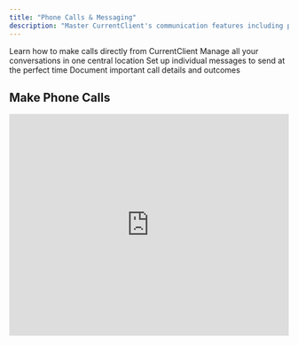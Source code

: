 ```yaml
---
title: "Phone Calls & Messaging"
description: "Master CurrentClient's communication features including phone calls, inbox management, and messaging capabilities"
---
```


<CardGroup cols={2}>
  <Card title="Make Phone Calls" icon="phone">
    Learn how to make calls directly from CurrentClient
  </Card>
  <Card title="Use the Inbox" icon="inbox">
    Manage all your conversations in one central location
  </Card>
  <Card title="Schedule Messages" icon="calendar-clock">
    Set up individual messages to send at the perfect time
  </Card>
  <Card title="Add Call Notes" icon="note-sticky">
    Document important call details and outcomes
  </Card>
</CardGroup>

## Make Phone Calls

<iframe
  src="https://www.loom.com/embed/1aad84c3cf4a4aa48e14d3e1769d3c32"
  width="100%"
  height="400"
  frameBorder={0}
  allowFullScreen
/>

**Duration:** 6 minutes

Learn how to make professional phone calls directly from CurrentClient, including dialing, call management, and best practices for client communication.

<Steps>
  <Step title="Select Your Contact">
    Find the contact you want to call from your database
  </Step>
  <Step title="Initiate the Call">
    Click the call button to start the conversation
  </Step>
  <Step title="Manage During Call">
    Use call controls for mute, hold, and other features
  </Step>
  <Step title="End and Document">
    Properly end the call and add notes if needed
  </Step>
</Steps>

---

## Alternative Call Method

<iframe
  src="https://www.loom.com/embed/a14548382a3341d6ba5f4935bd037e82"
  width="100%"
  height="400"
  frameBorder={0}
  allowFullScreen
/>

**Duration:** 2 minutes

An alternative approach to making calls in CurrentClient, perfect for different workflow preferences.

---

## Use the Inbox

<iframe
  src="https://www.loom.com/embed/a8d77ebf04084de4b0a921cc1fdbd656"
  width="100%"
  height="400"
  frameBorder={0}
  allowFullScreen
/>

**Duration:** 9 minutes

Master your CurrentClient inbox to efficiently manage all client communications, including texts, calls, and conversation history.

<Info>
  **Inbox Features:** View conversation history, respond to messages, see
  contact details, and manage all communications from one unified interface.
</Info>

<Accordion title="Inbox Organization Tips">
  - Use filters to find specific conversations quickly - Pin important
  conversations to the top - Archive completed conversations to keep your inbox
  clean - Use quick replies for common responses
</Accordion>

---

## Schedule Individual Messages

<iframe
  src="https://www.loom.com/embed/e712cf7caac4459fa47585fd5ae5e563"
  width="100%"
  height="400"
  frameBorder={0}
  allowFullScreen
/>

**Duration:** 3 minutes

Schedule messages to be sent at the optimal time for your contacts, ensuring your communications arrive when they're most likely to be seen.

<Tip>
  **Best Practice:** Schedule messages during business hours in your contact's
  time zone for better response rates.
</Tip>

---

## Add Call Notes

<iframe
  src="https://www.loom.com/embed/e6f9241c62244a919d1126d0dd813d5e"
  width="100%"
  height="400"
  frameBorder={0}
  allowFullScreen
/>

**Duration:** 2 minutes

Document important call details, outcomes, and next steps directly in your contact records for better follow-up and relationship management.

## Advanced Communication Features

<CardGroup cols={2}>
  <Card title="Setting Away Status" icon="moon">
    **Duration:** 1 minute
    <iframe
      src="https://www.loom.com/embed/6a82c3278c5f480fb9f3767c6b772088"
      width="100%"
      height={200}
      frameBorder={0}
      allowFullScreen
    />
  </Card>
  <Card title="Active vs Completed Conversations" icon="comments">
    **Duration:** 2 minutes
    <iframe
      src="https://www.loom.com/embed/cf9ea882d9224c34b148634d2ff70655"
      width="100%"
      height={200}
      frameBorder={0}
      allowFullScreen
    />
  </Card>
  <Card title="Block Unwanted Calls" icon="ban">
    **Duration:** 1 minute
    <iframe
      src="https://www.loom.com/embed/19a45dfcbe33451686da5969e7bc6c81"
      width="100%"
      height={200}
      frameBorder={0}
      allowFullScreen
    />
  </Card>
  <Card title="Troubleshoot Mobile App Ringing" icon="mobile">
    **Duration:** 2 minutes
    <iframe
      src="https://www.loom.com/embed/70c39ff757314f3e83b00125fabbfbf1"
      width="100%"
      height={200}
      frameBorder={0}
      allowFullScreen
    />
  </Card>
</CardGroup>

<Warning>
  **Call Quality:** Ensure you have a stable internet connection for the best
  call quality. Use a headset for professional sound quality when possible.
</Warning>
